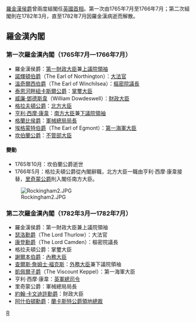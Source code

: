 {{TOCright}}
[[查爾斯·沃森-文特沃斯，第二代羅金漢侯爵|羅金漢侯爵]]曾兩度組閣任[[英國首相|英國首相]]。第一次由1765年7月至1766年7月；第二次組閣則在1782年3月，直至1782年7月因羅金漢病逝而解散。

==羅金漢內閣==
===第一次羅金漢內閣（1765年7月—1766年7月）===
* 羅金漢侯爵：[[英國首相|第一財政大臣]]兼[[上議院領袖|上議院領袖]]
* [[羅伯特·韓里，第一代諾輝頓伯爵|諾輝頓伯爵]]（The Earl of Northington）：[[英國大法官|大法官]]
* [[丹尼爾·芬奇，第八代溫奇爾西伯爵|溫奇爾西伯爵]]（The Earl of Winchilsea）：[[樞密院議長|樞密院議長]]
* [[托馬斯·佩勒姆-霍利斯，第一代泰恩河畔紐卡斯爾公爵|泰恩河畔紐卡斯爾公爵]]：[[掌璽大臣|掌璽大臣]]
* [[威廉·鄧德斯韋|威廉·鄧德斯韋]]（William Dowdeswell）：[[英國財相|財政大臣]]
* [[奧古斯都·菲茨羅伊，第三代格拉夫頓公爵|格拉夫頓公爵]]：[[北方大臣|北方大臣]]
* [[亨利·西摩·康韋|亨利·西摩·康韋]]：[[南方大臣|南方大臣]]兼[[下議院領袖|下議院領袖]]
* [[約翰·曼納斯，格蘭比侯爵|格蘭比侯爵]]：[[軍械總局局長|軍械總局局長]]
* [[約翰·珀西瓦爾，第二代埃格蒙特伯爵|埃格蒙特伯爵]]（The Earl of Egmont）：[[第一海軍大臣|第一海軍大臣]]
* [[威廉親王_(坎伯蘭公爵)|坎伯蘭公爵]]：[[不管部大臣|不管部大臣]]

====變動====
* 1765年10月：坎伯蘭公爵逝世
* 1766年5月：格拉夫頓公爵從內閣辭職，北方大臣一職由亨利·西摩·康韋接替，[[查爾斯·萊諾克斯，第三代里奇蒙公爵|里奇蒙公爵]]則入閣任南方大臣。
[[File:Rockingham2.JPG|right]]

===第二次羅金漢內閣（1782年3月—1782年7月）===
* 羅金漢侯爵：第一財政大臣兼上議院領袖
* [[愛德華·瑟洛，第一代瑟洛男爵|瑟洛勳爵]]（The Lord Thurlow）：大法官
* [[查爾斯·普拉特，第一代康登伯爵|康登勳爵]]（The Lord Camden）：樞密院議長
* 格拉夫頓公爵：掌璽大臣
* [[威廉·佩蒂，第二代謝爾本伯爵|謝爾本伯爵]]：[[內務大臣|內務大臣]]
* [[查爾斯·詹姆士·福克斯|查爾斯·詹姆士·福克斯]]：[[英國外相|外務大臣]]兼下議院領袖
* [[奧古斯塔·凱佩爾，第一代凱佩爾子爵|凱佩爾子爵]]（The Viscount Keppel）：第一海軍大臣
* 亨利·西摩·康韋：[[英軍總司令|英軍總司令]]
* 里奇蒙公爵：軍械總局局長
* [[約翰·卡文迪許勳爵|約翰·卡文迪許勳爵]]：財政大臣
* [[約翰·鄧寧，第一代阿什伯頓男爵|阿什伯頓勳爵]]：[[蘭卡斯特公爵領地總裁|蘭卡斯特公爵領地總裁]]

[[Category:英國內閣|R]]
